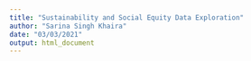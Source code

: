 ```yaml
---
title: "Sustainability and Social Equity Data Exploration"
author: "Sarina Singh Khaira"
date: "03/03/2021"
output: html_document
---
```


